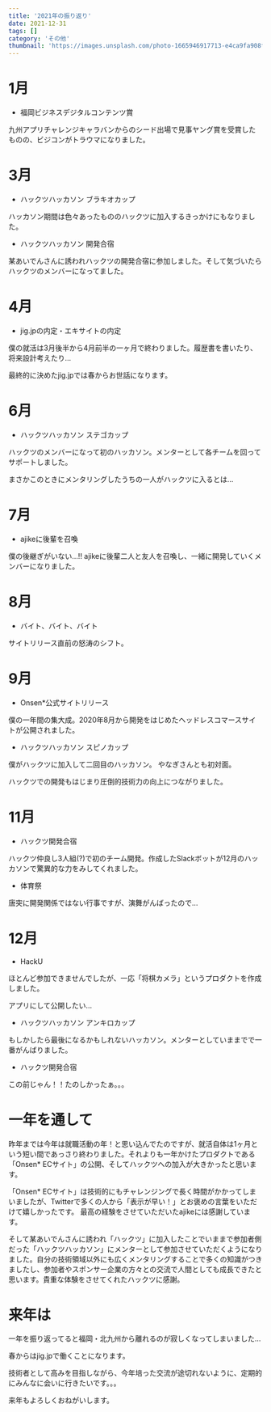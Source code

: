 ```yaml
---
title: '2021年の振り返り'
date: 2021-12-31
tags: []
category: 'その他'
thumbnail: 'https://images.unsplash.com/photo-1665946917713-e4ca9fa908f1?crop=entropy&cs=tinysrgb&fit=max&fm=jpg&ixid=MnwzNzQ1NzR8MHwxfHJhbmRvbXx8fHx8fHx8fDE2NjY1MjE5NTg&ixlib=rb-4.0.3&q=80&w=1080'
---
```


# 1月

- 福岡ビジネスデジタルコンテンツ賞

九州アプリチャレンジキャラバンからのシード出場で見事ヤング賞を受賞したものの、ビジコンがトラウマになりました。

# 3月

- ハックツハッカソン ブラキオカップ

ハッカソン期間は色々あったもののハックツに加入するきっかけにもなりました。

- ハックツハッカソン 開発合宿

某あいでんさんに誘われハックツの開発合宿に参加しました。そして気づいたらハックツのメンバーになってました。

# 4月

- jig.jpの内定・エキサイトの内定

僕の就活は3月後半から4月前半の一ヶ月で終わりました。履歴書を書いたり、将来設計考えたり…

最終的に決めたjig.jpでは春からお世話になります。

# 6月

- ハックツハッカソン ステゴカップ

ハックツのメンバーになって初のハッカソン。メンターとして各チームを回ってサポートしました。

まさかこのときにメンタリングしたうちの一人がハックツに入るとは…

# 7月

- ajikeに後輩を召喚

僕の後継ぎがいない…!! ajikeに後輩二人と友人を召喚し、一緒に開発していくメンバーになりました。

# 8月

- バイト、バイト、バイト

サイトリリース直前の怒涛のシフト。

# 9月

- Onsen*公式サイトリリース

僕の一年間の集大成。2020年8月から開発をはじめたヘッドレスコマースサイトが公開されました。

- ハックツハッカソン スピノカップ

僕がハックツに加入して二回目のハッカソン。 やなぎさんとも初対面。

ハックツでの開発もはじまり圧倒的技術力の向上につながりました。

# 11月

- ハックツ開発合宿

ハックツ仲良し3人組(?)で初のチーム開発。作成したSlackボットが12月のハッカソンで驚異的な力をみしてくれました。

- 体育祭

唐突に開発関係ではない行事ですが、演舞がんばったので…

# 12月

- HackU

ほとんど参加できませんでしたが、一応「将棋カメラ」というプロダクトを作成しました。

アプリにして公開したい…

- ハックツハッカソン アンキロカップ

もしかしたら最後になるかもしれないハッカソン。メンターとしていままでで一番がんばりました。

- ハックツ開発合宿

この前じゃん！！たのしかったぁ。。。

# 一年を通して

昨年までは今年は就職活動の年！と思い込んでたのですが、就活自体は1ヶ月という短い間であっさり終わりました。それよりも一年かけたプロダクトである「Onsen*
ECサイト」の公開、そしてハックツへの加入が大きかったと思います。

「Onsen*
ECサイト」は技術的にもチャレンジングで長く時間がかかってしまいましたが、Twitterで多くの人から「表示が早い！」とお褒めの言葉をいただけて嬉しかったです。
最高の経験をさせていただいたajikeには感謝しています。

そして某あいでんさんに誘われ「ハックツ」に加入したことでいままで参加者側だった「ハックツハッカソン」にメンターとして参加させていただくようになりました。自分の技術領域以外にも広くメンタリングすることで多くの知識がつきましたし、参加者やスポンサー企業の方々との交流で人間としても成長できたと思います。貴重な体験をさせてくれたハックツに感謝。

# 来年は

一年を振り返ってると福岡・北九州から離れるのが寂しくなってしまいました…

春からはjig.jpで働くことになります。

技術者として高みを目指しながら、今年培った交流が途切れないように、定期的にみんなに会いに行きたいです。。。

来年もよろしくおねがいします。

